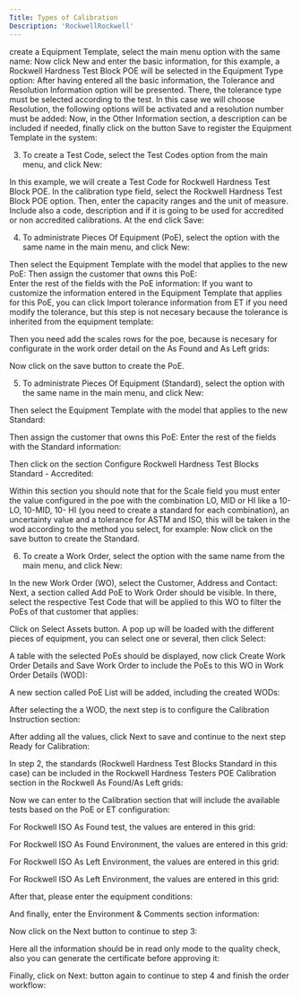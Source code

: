 ```yaml
---
Title: Types of Calibration
Description: 'RockwellRockwell'
---
```




create a Equipment Template, select the main menu option with the same name:
 Now click New and enter the basic information, for this example, a Rockwell 
Hardness Test Block POE will be selected in the Equipment Type option:
 After  having  entered  all  the  basic  information,  the  Tolerance  and  Resolution 
Information option will be presented. There, the tolerance type must be selected 
according to the test. In this case we will choose Resolution, the following options 
will be activated and a resolution number must be added: 
 Now, in the Other Information section, a description can be included if needed, 
finally click on the button Save to register the Equipment Template in the system:

3. To create a Test Code, select the Test Codes option from the main menu, and click 
New:

 In this example, we will create a Test Code for Rockwell Hardness Test Block 
POE. In the calibration type field, select the Rockwell Hardness Test Block POE 
option. Then, enter the capacity ranges and the unit of measure. Include also a 
code, description and if it is going to be used for accredited or non accredited 
calibrations. At the end click Save:

4. To administrate Pieces Of Equipment (PoE), select the option with the same name in 
the main menu, and click New:
 
 Then select the Equipment Template with the model that applies to the new PoE:
 Then assign the customer that owns this PoE:  
 Enter the rest of the fields with the PoE information:
 If you want to customize the information entered in the Equipment Template that 
applies for this PoE, you can click Import tolerance information from ET if you need 
modify the tolerance, but this step is not necesary because the tolerance is inherited 
from the equipment template:
  
 Then you need add the scales rows for the poe, because is necesary for configurate 
in the work order detail on the As Found and As Left grids:


 Now click on the save button to create the PoE. 

5. To administrate Pieces Of Equipment (Standard), select the option with the same 
name in the main menu, and click New:
 
 Then select the Equipment Template with the model that applies to the new 
Standard:
  
 Then assign the customer that owns this PoE: 
 Enter the rest of the fields with the Standard information:
  
 Then click on the section Configure Rockwell Hardness Test Blocks Standard -
Accredited:
 
 Within this section you should note that for the Scale field you must enter the value 
configured in the poe with the combination LO, MID or HI like a 10-LO, 10-MID, 10-
HI (you need to create a standard for each combination), an uncertainty value and a 
tolerance for ASTM and ISO, this will be taken in the wod according to the method 
you select, for example:
 Now click on the save button to create the Standard.
 
6. To create a Work Order, select the option with the same name from the main menu, 
and click New:
 
 In the new Work Order (WO), select the Customer, Address and Contact: 
 Next, a section called Add PoE to Work Order should be visible. In there, select the 
respective Test Code that will be applied to this WO to filter the PoEs of that 
customer that applies:
 
 Click on Select Assets button. A pop up will be loaded with the different pieces of 
equipment, you can select one or several, then click Select:
 
 A table with the selected PoEs should be displayed, now click Create Work Order 
Details and Save Work Order to include the PoEs to this WO in Work Order Details 
(WOD):
 
 A new section called PoE List will be added, including the created WODs:
  
 After selecting the a WOD, the next step is to configure the Calibration Instruction 
section:
 
 After adding all the values, click Next to save and continue to the next step Ready 
for Calibration:
  
 In step 2, the standards (Rockwell Hardness Test Blocks Standard in this case) can be 
included in the Rockwell Hardness Testers POE Calibration section in the Rockwell 
As Found/As Left grids:

 Now we can enter to the Calibration section that will include the available tests 
based on the PoE or ET configuration:
 
 For Rockwell ISO As Found test, the values are entered in this grid:
  
 For Rockwell ISO As Found Environment, the values are entered in this grid:
 
 For Rockwell ISO As Left Environment, the values are entered in this grid:
  
 For Rockwell ISO As Left Environment, the values are entered in this grid:
 
 After that, please enter the equipment conditions:
  
 And finally, enter the Environment & Comments section information:
 
 Now click on the Next button to continue to step 3:
  
 Here all the information should be in read only mode to the quality check, also you 
can generate the certificate before approving it: 

 Finally, click on Next: button again to continue to step 4 and finish the order 
workflow:
 

 
